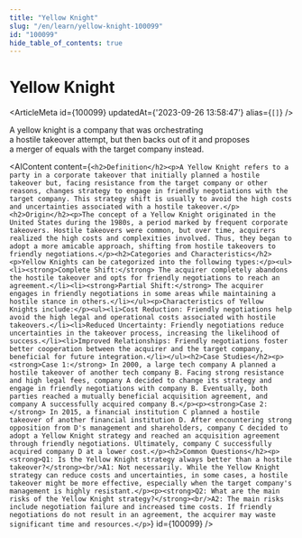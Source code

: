 ```yaml
---
title: "Yellow Knight"
slug: "/en/learn/yellow-knight-100099"
id: "100099"
hide_table_of_contents: true
---
```



# Yellow Knight

<ArticleMeta id={100099} updatedAt={'2023-09-26 13:58:47'} alias={`[]`} />
<div className='border-solid border-b border-t-0 my-4 border-[var(--ifm-color-gray-300)]' />

A yellow knight is a company that was orchestrating a hostile takeover attempt, but then backs out of it and proposes a merger of equals with the target company instead.

<AIContent content={`<h2>Definition</h2><p>A Yellow Knight refers to a party in a corporate takeover that initially planned a hostile takeover but, facing resistance from the target company or other reasons, changes strategy to engage in friendly negotiations with the target company. This strategy shift is usually to avoid the high costs and uncertainties associated with a hostile takeover.</p><h2>Origin</h2><p>The concept of a Yellow Knight originated in the United States during the 1980s, a period marked by frequent corporate takeovers. Hostile takeovers were common, but over time, acquirers realized the high costs and complexities involved. Thus, they began to adopt a more amicable approach, shifting from hostile takeovers to friendly negotiations.</p><h2>Categories and Characteristics</h2><p>Yellow Knights can be categorized into the following types:</p><ul><li><strong>Complete Shift:</strong> The acquirer completely abandons the hostile takeover and opts for friendly negotiations to reach an agreement.</li><li><strong>Partial Shift:</strong> The acquirer engages in friendly negotiations in some areas while maintaining a hostile stance in others.</li></ul><p>Characteristics of Yellow Knights include:</p><ul><li>Cost Reduction: Friendly negotiations help avoid the high legal and operational costs associated with hostile takeovers.</li><li>Reduced Uncertainty: Friendly negotiations reduce uncertainties in the takeover process, increasing the likelihood of success.</li><li>Improved Relationships: Friendly negotiations foster better cooperation between the acquirer and the target company, beneficial for future integration.</li></ul><h2>Case Studies</h2><p><strong>Case 1:</strong> In 2000, a large tech company A planned a hostile takeover of another tech company B. Facing strong resistance and high legal fees, company A decided to change its strategy and engage in friendly negotiations with company B. Eventually, both parties reached a mutually beneficial acquisition agreement, and company A successfully acquired company B.</p><p><strong>Case 2:</strong> In 2015, a financial institution C planned a hostile takeover of another financial institution D. After encountering strong opposition from D's management and shareholders, company C decided to adopt a Yellow Knight strategy and reached an acquisition agreement through friendly negotiations. Ultimately, company C successfully acquired company D at a lower cost.</p><h2>Common Questions</h2><p><strong>Q1: Is the Yellow Knight strategy always better than a hostile takeover?</strong><br/>A1: Not necessarily. While the Yellow Knight strategy can reduce costs and uncertainties, in some cases, a hostile takeover might be more effective, especially when the target company's management is highly resistant.</p><p><strong>Q2: What are the main risks of the Yellow Knight strategy?</strong><br/>A2: The main risks include negotiation failure and increased time costs. If friendly negotiations do not result in an agreement, the acquirer may waste significant time and resources.</p>`} id={100099} />

